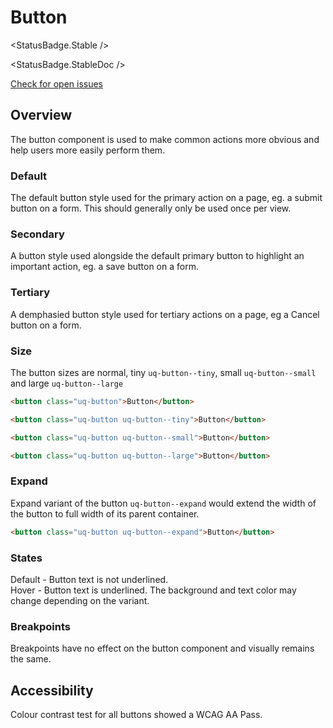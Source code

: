 
<Meta of={ButtonStories} />

# Button

<StatusBadge.Stable />

<StatusBadge.StableDoc />

<a href="https://github.com/uq-its-ss/design-system/issues" target="_blank">
  Check for open issues
</a>

## Overview

The button component is used to make common actions more obvious and help users more easily perform them.

### Default

The default button style used for the primary action on a page, eg. a submit button on a form. This should generally only be used once per view.

<Canvas sourceState="hidden">
  <Story of={ButtonStories.Primary} />
</Canvas>

<Controls of={ButtonStories.Primary} />

### Secondary

A button style used alongside the default primary button to highlight an important action, eg. a save button on a form.

<Canvas sourceState="hidden">
  <Story of={ButtonStories.Secondary} />
</Canvas>

### Tertiary

A demphasied button style used for tertiary actions on a page, eg a Cancel button on a form.

<Canvas sourceState="hidden">
  <Story of={ButtonStories.Tertiary} />
</Canvas>

### Size

The button sizes are normal, tiny `uq-button--tiny`, small `uq-button--small` and large `uq-button--large`

<Canvas sourceState="hidden">
  <Story of={ButtonStories.Size} />
</Canvas>

```html
<button class="uq-button">Button</button>

<button class="uq-button uq-button--tiny">Button</button>

<button class="uq-button uq-button--small">Button</button>

<button class="uq-button uq-button--large">Button</button>
```

### Expand

Expand variant of the button `uq-button--expand` would extend the width of the button to full width of its parent container.

<Canvas sourceState="hidden">
  <Story of={ButtonStories.Expanded} />
</Canvas>

```html
<button class="uq-button uq-button--expand">Button</button>
```

### States

Default - Button text is not underlined. <br />
Hover - Button text is underlined. The background and text color may change depending on the variant.

### Breakpoints

Breakpoints have no effect on the button component and visually remains the same.

## Accessibility

Colour contrast test for all buttons showed a WCAG AA Pass.
